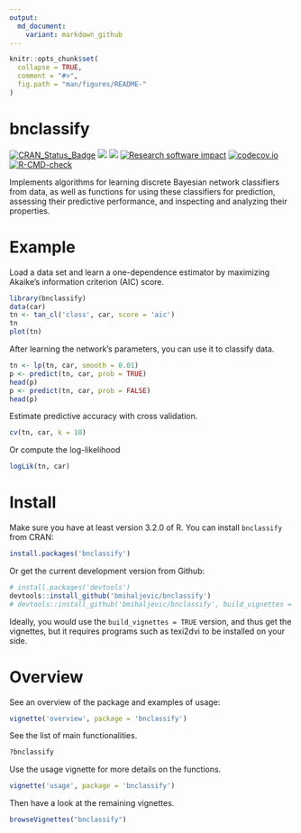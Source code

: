 ```yaml
---
output:
  md_document:
    variant: markdown_github
---
```


```r
knitr::opts_chunk$set(
  collapse = TRUE,
  comment = "#>",
  fig.path = "man/figures/README-"
)
```
# bnclassify

[![CRAN_Status_Badge](https://www.r-pkg.org/badges/version/bnclassify)](https://cran.r-project.org/package=bnclassify)
![](https://cranlogs.r-pkg.org/badges/bnclassify?color=yellow)
![](https://cranlogs.r-pkg.org/badges/grand-total/bnclassify?color=yellowgreen)
[![Research software impact](http://depsy.org/api/package/cran/bnclassify/badge.svg)](http://depsy.org/package/r/bnclassify)
[![codecov.io](https://codecov.io/github/bmihaljevic/bnclassify/coverage.svg?branch=master)](https://codecov.io/github/bmihaljevic/bnclassify?branch=master)
[![R-CMD-check](https://github.com/bmihaljevic/bnclassify/actions/workflows/R-CMD-check.yaml/badge.svg)](https://github.com/bmihaljevic/bnclassify/actions/workflows/R-CMD-check.yaml)

Implements algorithms for learning discrete Bayesian network classifiers from data, as well as functions for using these classifiers for prediction, assessing their predictive performance, and inspecting and analyzing their properties.

# Example 

Load a data set and learn a one-dependence estimator by maximizing Akaike's information criterion (AIC) score.
```r
library(bnclassify)
data(car)
tn <- tan_cl('class', car, score = 'aic')
tn
plot(tn)
```

After learning the network's parameters, you can use it to classify data. 
```r
tn <- lp(tn, car, smooth = 0.01)
p <- predict(tn, car, prob = TRUE)
head(p)
p <- predict(tn, car, prob = FALSE)
head(p)
```

Estimate predictive accuracy with cross validation.
```r
cv(tn, car, k = 10)
```

Or compute the log-likelihood 
```r
logLik(tn, car)
```

# Install

Make sure you have at least version 3.2.0 of R. You can install `bnclassify` from CRAN:
```r
install.packages('bnclassify')
```

Or get the current development version from Github:
```r
# install.packages('devtools')
devtools::install_github('bmihaljevic/bnclassify')
# devtools::install_github('bmihaljevic/bnclassify', build_vignettes = TRUE)
```

Ideally, you would use the `build_vignettes = TRUE` version, and thus get the vignettes, but it requires programs such as texi2dvi to be installed on your side. 

# Overview

See an overview of the package and examples of usage:

```r
vignette('overview', package = 'bnclassify')
```


See the list of main functionalities.

```r
?bnclassify
```

Use the usage vignette for more details on the functions.

``` r
vignette('usage', package = 'bnclassify')
```

Then have a look at the remaining vignettes.

``` r
browseVignettes("bnclassify")
```
